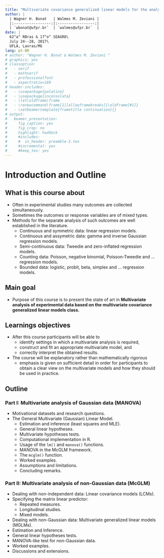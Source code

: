 ```yaml
---
title: "Multivariate covariance generalized linear models for the analysis of experimental data"
author: |
  | Wagner H. Bonat   | Walmes M. Zeviani |
  |:-----------------:|:-----------------:|
  | `wbonat@ufpr.br`  | `walmes@ufpr.br`  |
date: |
  62^a^ RBras & 17^o^ SEAGRO\
  July 24--28, 2017\
  UFLA, Lavras/MG
lang: pt-BR
# author: "Wagner H. Bonat & Walmes M. Zeviani "
# graphics: yes
# classoption:
#   - serif
#   - mathserif
#   - professionalfont
#   - aspectratio=169
# header-includes:
#   - \usepackage{palatino}
#   - \usepackage{inconsolata}
#   - \let\oldframe\frame
#   - \renewcommand\frame[1][allowframebreaks]{\oldframe[#1]}
#   - \setbeamertemplate{frametitle continuation}{}
# output:
#   beamer_presentation:
#     fig_caption: yes
#     fig_crop: no
#     highlight: haddock
#     #includes:
#     #  in_header: preamble-2.tex
#     #incremental: yes
#     #keep_tex: yes
---
```


# Introduction and Outline

## What is this course about

  * Often in experimental studies many outcomes are collected
    simultaneously.
  * Sometimes the outcomes or response variables are of mixed types.
  * Methods for the separate analysis of such outcomes are well
    established in the literature.
    - Continuous and symmetric data: linear regression models.
    - Continuous and assymetric data: gamma and inverse Gaussian
      regression models.
    - Semi-continuous data: Tweedie and zero-inflated regression models.
    - Counting data: Poisson, negative binomial, Poisson-Tweedie
      and $\ldots$ regression models.
    - Bounded data: logistic, probit, beta, simplex
      and $\ldots$  regression models.

## Main goal

  * Purpose of this course is to present the state of art in
    **Multivariate analysis of experimental data based on the
      multivariate covariance generalized linear models class.**

## Learnings objectives

  * After this course participants will be able to
    - identify settings in which a multivariate analysis is required,
    - construct and fit an appropriate multivariate model, and
    - correctly interpret the obtained results.

  * The course will be explanatory rather than mathematically rigorous
    - emphasis is given on sufficient detail in order for participants
      to obtain a clear view on the multivariate models and how they
      should be used in practice.

## Outline

### Part I: Multivariate analysis of Gaussian data (MANOVA)

  * Motivational datasets and research questions.
  * The General Multivariate (Gaussian) Linear Model.
    - Estimation and inference (least squares and MLE).
    - General linear hypotheses.
    - Multivariate hypotheses tests.
    - Computational implementation in $\textsf{R}$.
    - Usage of the $\texttt{lm()}$ and $\texttt{manova()}$ functions.
    - MANOVA in the McGLM framework.
    - The $\texttt{mcglm()}$ function.
    - Worked examples.
    - Assumptions and limitations.
    - Concluding remarks.

### Part II: Multivariate analysis of non-Gaussian data (McGLM)

  * Dealing with non-independent data: Linear covariance models (LCMs).
  * Specifying the matrix linear predictor:
    - Repeated measures.
    - Longitudinal studies.
    - Mixed models.
  * Dealing with non-Gaussian data: Multivariate generalized linear
    models (MGLMs).
  * Estimation and Inference.
  * General linear hypotheses tests.
  * MANOVA-like test for non-Gaussian data.
  * Worked examples.
  * Discussions and extensions.

